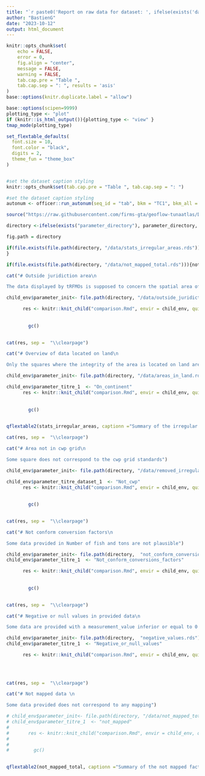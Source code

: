 ```yaml
---
title: "`r paste0('Report on raw data for dataset: ', ifelse(exists('dataset'), dataset, 'NULL'))`"
author: "BastienG"
date: "2023-10-12"
output: html_document
---
```




```r

knitr::opts_chunk$set(
	echo = FALSE,
	error = 0,
	fig.align = "center",
	message = FALSE,
	warning = FALSE,
	tab.cap.pre = "Table ",
	tab.cap.sep = ": ", results = 'asis'
)
base::options(knitr.duplicate.label = "allow")
```


```r

base::options(scipen=9999)
plotting_type <- "plot" 
if (knitr::is_html_output()){plotting_type <- "view" }
tmap_mode(plotting_type)

```


```r

set_flextable_defaults(
  font.size = 10,
  font.color = "black",
  digits = 2,
  theme_fun = "theme_box"
)


#set the dataset caption styling
knitr::opts_chunk$set(tab.cap.pre = "Table ", tab.cap.sep = ": ")

#set the dataset caption styling
autonum <- officer::run_autonum(seq_id = "tab", bkm = "TC1", bkm_all = TRUE) # number the table, bkm (bookmark) is important as the cross-referencing is done using the bookmark


```



```r

source("https://raw.githubusercontent.com/firms-gta/geoflow-tunaatlas/Developement/Analysis_markdown/functions/Functions_markdown.R")

```

```r

directory <-ifelse(exists("parameter_directory"), parameter_directory, "~/Documents/geoflow-tunaatlas/jobs/20231013172118/entities/catch_1deg_1m_bb_iattc_level0__tuna_byflag/")

fig.path = directory
```

```r

if(file.exists(file.path(directory, "/data/stats_irregular_areas.rds"))){stats_irregular_areas <- readRDS(file.path(directory, "/data/stats_irregular_areas.rds"))
}

```

```r

if(file.exists(file.path(directory, "/data/not_mapped_total.rds"))){not_mapped_total <- readRDS(file.path(directory, "/data/not_mapped_total.rds"))} 

```


```r

cat("# Outside juridiction area\n

The data displayed by tRFMOs is supposed to concern the spatial area of the juridiction of the tRFMO. However, some data is displayed outside.")

child_env$parameter_init<- file.path(directory, "/data/outside_juridiction.rds")

      res <- knitr::knit_child("comparison.Rmd", envir = child_env, quiet = TRUE)
        
        
        gc()
        
```

```r

cat(res, sep =  "\\clearpage")

```


```r

cat("# Overview of data located on land\n

Only the squares where the integrity of the area is located on land are considered in the analysis.")

child_env$parameter_init<- file.path(directory, "/data/areas_in_land.rds")

child_env$parameter_titre_1  <- "On_continent"
      res <- knitr::knit_child("comparison.Rmd", envir = child_env, quiet = TRUE)
        
        
        gc()
        
```

```r

qflextable2(stats_irregular_areas, captionn ="Summary of the irregular area reallocation by unit", pgwidth = 6,  save_folder = "Summary")

```

```r

cat(res, sep =  "\\clearpage")

```


```r

cat("# Area not in cwp grid\n

Some square does not correspond to the cwp grid standards")

child_env$parameter_init<- file.path(directory, "/data/removed_irregular_areas.rds")

child_env$parameter_titre_dataset_1  <- "Not_cwp"
      res <- knitr::knit_child("comparison.Rmd", envir = child_env, quiet = TRUE)
        
        
        gc()
        
```

```r

cat(res, sep =  "\\clearpage")

```


```r

cat("# Not conform conversion factors\n

Some data provided in Number of fish and tons are not plausible")

child_env$parameter_init<- file.path(directory,  "not_conform_conversion_factors.rds")
child_env$parameter_titre_1  <- "Not_conform_conversions_factors"

      res <- knitr::knit_child("comparison.Rmd", envir = child_env, quiet = TRUE)
        
        
        gc()
        
```

```r

cat(res, sep =  "\\clearpage")

```

```r

cat("# Negative or null values in provided data\n

Some data are provided with a measurement_value inferior or equal to 0 ")

child_env$parameter_init<- file.path(directory,  "negative_values.rds")
child_env$parameter_titre_1  <- "Negative_or_null_values"

      res <- knitr::knit_child("comparison.Rmd", envir = child_env, quiet = TRUE)
        
        
        
```

```r

cat(res, sep =  "\\clearpage")

```



```r

cat("# Not mapped data \n

Some data provided does not correspond to any mapping")

# child_env$parameter_init<- file.path(directory, "/data/not_mapped_total.rds")
# child_env$parameter_titre_1  <- "not_mapped"
# 
#       res <- knitr::knit_child("comparison.Rmd", envir = child_env, quiet = TRUE)
#         
#         
#         gc()
        
```

<!-- ```{r complastfirstcat, eval=file.exists(file.path(directory, "/data/not_mapped_total.rds")), echo=FALSE, results='asis'} -->

<!-- cat(res, sep =  "\\clearpage") -->

<!-- ``` -->

```r

qflextable2(not_mapped_total, captionn ="Summary of the not mapped factors and so replaced by 'UNK', '99.9', or 'NEI'", pgwidth = 6,  save_folder = "Summary", fig.path = getwd())

```




